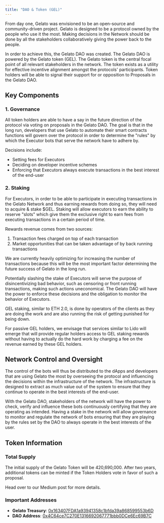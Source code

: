 ```yaml
---
title: "DAO & Token (GEL)"
---
```


From day one, Gelato was envisioned to be an open-source and community-driven project. Gelato is designed to be a protocol owned by the people who use it the most. Making decisions in the Network should be done by all the stakeholders collaboratively giving the power back to the people.

In order to achieve this, the Gelato DAO was created. The Gelato DAO is powered by the Gelato token (GEL). The Gelato token is the central focal point of all relevant stakeholders in the network. The token exists as a utility for effective incentive alignment amongst the protocols' participants. Token holders will be able to signal their support for or opposition to Proposals in the Gelato DAO.

## Key Components

### 1. Governance
All token holders are able to have a say in the future direction of the protocol via voting on proposals in the Gelato DAO. The goal is that in the long run, developers that use Gelato to automate their smart contracts functions will govern over the protocol in order to determine the "rules" by which the Executor bots that serve the network have to adhere by.

Decisions include:
- Setting fees for Executors
- Deciding on developer incentive schemes
- Enforcing that Executors always execute transactions in the best interest of the end-user

### 2. Staking
For Executors, in order to be able to participate in executing transactions in the Gelato Network and thus earning rewards from doing so, they will need to acquire & stake $GEL. Staking will allow executors to earn the ability to reserve "slots" which give them the exclusive right to earn fees from executing transactions in a certain period of time.

Rewards revenue comes from two sources:
1. Transaction fees charged on top of each transaction
2. Market opportunities that can be taken advantage of by back running transactions

We are currently heavily optimizing for increasing the number of transactions because this will be the most important factor determining the future success of Gelato in the long run.

Potentially slashing the stake of Executors will serve the purpose of disincentivizing bad behavior, such as censoring or front running transactions, making such actions uneconomical. The Gelato DAO will have the power to enforce these decisions and the obligation to monitor the behavior of Executors.

GEL staking, similar to ETH 2.0, is done by operators of the clients as they are doing the work and are also running the risk of getting punished for being down.

For passive GEL holders, we envisage that services similar to Lido will emerge that will provide regular holders access to GEL staking rewards without having to actually do the hard work by charging a fee on the revenue earned by these GEL holders.

## Network Control and Oversight

The control of the bots will thus be distributed to the dApps and developers that are using Gelato the most by overseeing the protocol and influencing the decisions within the infrastructure of the network. The infrastructure is designed to extract as much value out of the system to ensure that they continue to operate in the best interests of the end-user.

With the Gelato DAO, stakeholders of the network will have the power to check, verify and influence these bots continuously certifying that they are operating as intended. Having a stake in the network will allow governance to monitor and regulate the network of bots ensuring that they are playing by the rules set by the DAO to always operate in the best interests of the user.

## Token Information

### Total Supply
The initial supply of the Gelato Token will be 420,690,000. After two years, additional tokens can be minted if the Token Holders vote in favor of such a proposal.

<Tip>
Head over to our Medium post for more details.
</Tip>

### Important Addresses

- **Gelato Treasury**: [0x163407FDA1a93941358c1bfda39a868599553b6D](https://etherscan.io/address/0x163407FDA1a93941358c1bfda39a868599553b6D)
- **DAO Address**: [0x4C64ce7C270E1316692067771bbb0DCe6Ec69B7C](https://etherscan.io/address/0x4C64ce7C270E1316692067771bbb0DCe6Ec69B7C)

